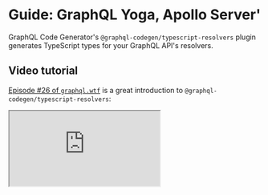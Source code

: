 
# Guide: GraphQL Yoga, Apollo Server'

GraphQL Code Generator's `@graphql-codegen/typescript-resolvers` plugin generates TypeScript types for your GraphQL API's resolvers.

## Video tutorial

[Episode #26 of `graphql.wtf`](https://graphql.wtf/episodes/26-type-safe-resolvers-with-graphql-code-generator) is a great introduction to `@graphql-codegen/typescript-resolvers`:

<iframe
  style={{ width: '100%', height: 400, marginTop: 24 }}
  src="https://youtube.com/embed/tHMaNmqPIC4"
  title="YouTube video player"
  allow="accelerometer; autoplay; clipboard-write; encrypted-media; gyroscope; picture-in-picture"
  allowFullScreen
/>

<Callout>
  [More weekly episodes are available in `graphql.wtf`](https://graphql.wtf) by [Jamie
  Barton](https://twitter.com/notrab).
</Callout>

## Guide

Most GraphQL API resolvers remain untyped or wrongly typed, which leads to multiple issues:

- resolvers not compliant with the Schema definition

- unhandled scenarios

- typos in the resolvers' function type signature

For this reason, GraphQL Code Generator provides `@graphql-codegen/typescript-resolvers` that help automate the generation of resolvers' typings.

Just a few configuration steps are required to get the resolvers types generated:

**1. Move your GraphQL Schema declaration in dedicated `.graphql` files**

```graphql filename="schema.graphql"
type Author {
  id: Int!
  firstName: String!
  lastName: String!
  posts(findTitle: String): [Post]
}

type Post {
  id: Int!
  title: String!
  author: Author
}

type Query {
  posts: [Post]
}
```

**2. Install the `@graphql-codegen/typescript-resolvers` plugin**

<PackageCmd packages={['-D @graphql-codegen/typescript-resolvers @graphql-codegen/typescript']} />

**3. Configure the plugin**

Create or update your `codegen.yaml` file as follows:

<Tabs items={['Apollo Server', 'GraphQL Yoga']}>
<Tab>
```yaml
schema: schema.graphql
generates:
  ./resolvers-types.ts:
    config:
      useIndexSignature: true
    plugins:
      - typescript
      - typescript-resolvers
```
</Tab>

<Tab>
```yaml
schema: schema.graphql
generates:
  ./resolvers-types.ts:
    plugins:
      - typescript
      - typescript-resolvers
```
</Tab>
</Tabs>

**4. Run the codegen and update your code**

Assuming that, as recommended, your `package.json` has the following script:

```json filename="package.json"
{
  "scripts": {
    "generate": "graphql-codegen"
  }
}
```

Running the following generates the `graphql/generated.tsx` file.

<PackageCmd packages={[{ name: 'generate', cmd: 'run' }]} />

We can now write/migrate our GraphQL API implementation as follows:

<Tabs items={['Apollo Server', 'GraphQL Yoga']}>
<Tab>
```ts
import { readFileSync } from 'node:fs'
import { ApolloServer } from 'apollo-server'
import { Resolvers } from './resolvers-types'

const typeDefs = readFileSync('./schema.graphql', 'utf8')

const resolvers: Resolvers = {
  Query: {
    // typed resolvers
  }
}

const server = new ApolloServer({ typeDefs, resolvers })

// The `listen` method launches a web server
server.listen().then(({ url }) => {
  console.log(`🚀  Server ready at ${url}`)
})
```
</Tab>

<Tab>
```ts
import { readFileSync } from 'node:fs'
import { createServer } from '@graphql-yoga/node'
import { Resolvers } from './resolvers-types'

const typeDefs = readFileSync('./schema.graphql', 'utf8')

const resolvers: Resolvers = {
  Query: {
    // typed resolvers
  }
}

const server = createServer({ typeDefs, resolvers })

server.start()
```
</Tab>
</Tabs>

A complete tutorial, written by The Guild's CTO, Dotan Simha, is available on our blog: [Better Type Safety for your GraphQL resolvers with GraphQL Codegen](https://the-guild.dev/blog/better-type-safety-for-resolvers-with-graphql-codegen).

For more advanced configuration (models or context typing), please refer to the [plugin documentation](/plugins/typescript-resolvers).
